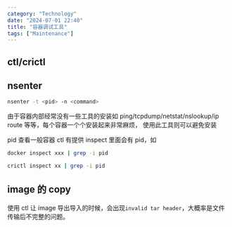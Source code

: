 ```yaml
---
category: "Technology"
date: "2024-07-01 22:40"
title: "容器调试工具"
tags: ["Maintenance"]
---
```


## ctl/crictl

## nsenter

```sh
nsenter -t <pid> -n <command>
```

由于容器内部经常没有一些工具的安装如 ping/tcpdump/netstat/nslookup/ip route 等等，每个容器一个个安装起来非常麻烦，
使用此工具则可以避免安装

pid 查看一般容器 ctl 有提供 inspect 里面会有 pid，如

```sh
docker inspect xxx | grep -i pid

crictl inspect xx | grep -i pid
```

## image 的 copy

使用 ctl 让 image 导出导入的时候，会出现`invalid tar header`，大概率是文件传输后不完整的问题。
